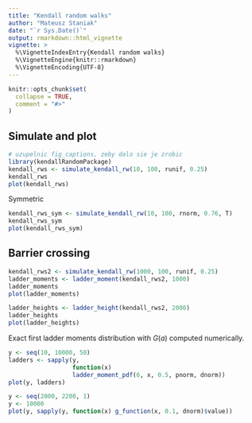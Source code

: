 ```yaml
---
title: "Kendall random walks"
author: "Mateusz Staniak"
date: "`r Sys.Date()`"
output: rmarkdown::html_vignette
vignette: >
  %\VignetteIndexEntry{Kendall random walks}
  %\VignetteEngine{knitr::rmarkdown}
  %\VignetteEncoding{UTF-8}
---
```


```r
knitr::opts_chunk$set(
  collapse = TRUE,
  comment = "#>"
)
```


## Simulate and plot

```r
# uzupelnic fig_captions, zeby dalo sie je zrobic
library(kendallRandomPackage)
kendall_rws <- simulate_kendall_rw(10, 100, runif, 0.25)
kendall_rws
plot(kendall_rws)
```

Symmetric 

```r
kendall_rws_sym <- simulate_kendall_rw(10, 100, rnorm, 0.76, T)
kendall_rws_sym
plot(kendall_rws_sym)
```

## Barrier crossing

```r
kendall_rws2 <- simulate_kendall_rw(1000, 100, runif, 0.25)
ladder_moments <- ladder_moment(kendall_rws2, 1000)
ladder_moments
plot(ladder_moments)

ladder_heights <- ladder_height(kendall_rws2, 2000)
ladder_heights
plot(ladder_heights)
```

Exact first ladder moments distribution with $G(a)$ computed numerically. 

```r
y <- seq(10, 10000, 50)
ladders <- sapply(y, 
                  function(x) 
                  ladder_moment_pdf(6, x, 0.5, pnorm, dnorm))
plot(y, ladders)

y <- seq(2000, 2200, 1)
y <- 10000
plot(y, sapply(y, function(x) g_function(x, 0.1, dnorm)$value))

```



